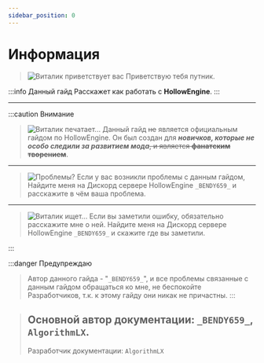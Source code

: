 ```yaml
---
sidebar_position: 0
---
```


# Информация

> ![Виталик приветствует вас](.resourses/Vitalik_Hello.gif) Приветствую тебя путник.

:::info Данный гайд
Расскажет как работать с **HollowEngine**.
:::

***

:::caution Внимание

> ![Виталик печатает...](.resourses/Vitalik_Pinding.gif) Данный гайд ~~не~~ является официальным гайдом по HollowEngine. Он был создан для _**новичков, которые не особо следили за развитием мода**_~~, и является **фанатским творением**~~.

***

> ![Проблемы?](.resourses/Vitalik_Hmm.gif) Если у вас возникли проблемы с данным гайдом, Найдите меня на Дискорд сервере HollowEngine `_BENDY659_` и расскажите в чём ваша проблема.

***

> ![Виталик ищет...](.resourses/Vitalik_Search.gif) Если вы заметили ошибку, обязательно расскажите мне о ней. Найдите меня на Дискорд сервере HollowEngine `_BENDY659_` и скажите где вы заметили.

:::

:::danger Предупреждаю
> Автор данного гайда - "`_BENDY659_`", и все проблемы связанные с данным гайдом обращаться ко мне, не беспокойте Разработчиков, т.к. к этому гайду они никак не причастны.
:::

> Основной автор документации: `_BENDY659_`, `AlgorithmLX`.
> ---
> Разработчик документации: `AlgorithmLX`

